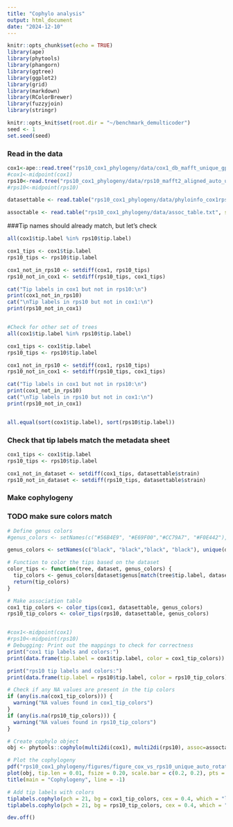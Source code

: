 ```yaml
---
title: "Cophylo analysis"
output: html_document
date: "2024-12-10"
---
```


```r
knitr::opts_chunk$set(echo = TRUE)
library(ape)
library(phytools)
library(phangorn)
library(ggtree)
library(ggplot2)
library(grid)
library(markdown)
library(RColorBrewer)
library(fuzzyjoin)
library(stringr)

knitr::opts_knit$set(root.dir = "~/benchmark_demulticoder")
seed <- 1
set.seed(seed)
```

### Read in the data
```r
cox1<-ape::read.tree("rps10_cox1_phylogeny/data/cox1_db_mafft_unique_gp1000.fasta.treefile")
#cox1<-midpoint(cox1)
rps10<-read.tree("rps10_cox1_phylogeny/data/rps10_mafft2_aligned_auto_ugenetrim.fasta.treefile")
#rps10<-midpoint(rps10)

datasettable <- read.table("rps10_cox1_phylogeny/data/phyloinfo_cox1rps10.txt", sep = "\t", header=T, stringsAsFactors = F, quote = "")

assoctable <- read.table("rps10_cox1_phylogeny/data/assoc_table.txt", sep = "\t", header=T, stringsAsFactors = F, quote = "")
```

###Tip names should already match, but let's check
```r
all(cox1$tip.label %in% rps10$tip.label)

cox1_tips <- cox1$tip.label
rps10_tips <- rps10$tip.label

cox1_not_in_rps10 <- setdiff(cox1, rps10_tips)
rps10_not_in_cox1 <- setdiff(rps10_tips, cox1_tips)

cat("Tip labels in cox1 but not in rps10:\n")
print(cox1_not_in_rps10)
cat("\nTip labels in rps10 but not in cox1:\n")
print(rps10_not_in_cox1)


#Check for other set of trees
all(cox1$tip.label %in% rps10$tip.label)

cox1_tips <- cox1$tip.label
rps10_tips <- rps10$tip.label

cox1_not_in_rps10 <- setdiff(cox1, rps10_tips)
rps10_not_in_cox1 <- setdiff(rps10_tips, cox1_tips)

cat("Tip labels in cox1 but not in rps10:\n")
print(cox1_not_in_rps10)
cat("\nTip labels in rps10 but not in cox1:\n")
print(rps10_not_in_cox1)


all.equal(sort(cox1$tip.label), sort(rps10$tip.label))
```

### Check that tip labels match the metadata sheet
```r
cox1_tips <- cox1$tip.label
rps10_tips <- rps10$tip.label

cox1_not_in_dataset <- setdiff(cox1_tips, datasettable$strain)
rps10_not_in_dataset <- setdiff(rps10_tips, datasettable$strain)
```


### Make cophylogeny
### TODO make sure colors match
```r
# Define genus colors
#genus_colors <- setNames(c("#56B4E9", "#E69F00","#CC79A7", "#F0E442"), #unique(datasettable$genus))

genus_colors <- setNames(c("black", "black","black", "black"), unique(datasettable$genus))

# Function to color the tips based on the dataset
color_tips <- function(tree, dataset, genus_colors) {
  tip_colors <- genus_colors[dataset$genus[match(tree$tip.label, dataset$strain)]]
  return(tip_colors)
}

# Make association table
cox1_tip_colors <- color_tips(cox1, datasettable, genus_colors)
rps10_tip_colors <- color_tips(rps10, datasettable, genus_colors)


#cox1<-midpoint(cox1)
#rps10<-midpoint(rps10)
# Debugging: Print out the mappings to check for correctness
print("cox1 tip labels and colors:")
print(data.frame(tip.label = cox1$tip.label, color = cox1_tip_colors))

print("rps10 tip labels and colors:")
print(data.frame(tip.label = rps10$tip.label, color = rps10_tip_colors))

# Check if any NA values are present in the tip colors
if (any(is.na(cox1_tip_colors))) {
  warning("NA values found in cox1_tip_colors")
}
if (any(is.na(rps10_tip_colors))) {
  warning("NA values found in rps10_tip_colors")
}

# Create cophylo object
obj <- phytools::cophylo(multi2di(cox1), multi2di(rps10), assoc=assoctable, rotate.multi = TRUE)

# Plot the cophylogeny
pdf("rps10_cox1_phylogeny/figures/figure_cox_vs_rps10_unique_auto_rotatemultitrue_midpoint_black.pdf", width = 8.5, height = 11, useDingbats = FALSE)
plot(obj, tip.len = 0.01, fsize = 0.20, scale.bar = c(0.2, 0.2), pts = FALSE, link.type="curved", link.lwd=1, link.lty="solid", link.col=make.transparent("black", 0.4))
title(main = "Cophylogeny", line = -1)

# Add tip labels with colors
tiplabels.cophylo(pch = 21, bg = cox1_tip_colors, cex = 0.4, which = "left")
tiplabels.cophylo(pch = 21, bg = rps10_tip_colors, cex = 0.4, which = "right")

dev.off()
```

